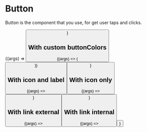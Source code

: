 
<Meta title="Components/Button" component={Button} />

# Button

Button is the component that you use, for get user taps and clicks.

<!-- > [Wanna test the props? To go Storybook](http://storybook.skynexui.dev/?path=/docs/components-button--button-component) -->

<ArgsTable of={Button} />

<Canvas>
  <Story
    name="Button Component"
    args={{ ...Button.defaultProps, label: 'Button Component' }}
  >
    {(args) => <Button {...args} />}
  </Story>
</Canvas>

## With custom buttonColors

<Canvas>
  <Story name="Button Component with buttonColors">
    {(args) => (
      <Button
        variant="secondary"
        size="xl"
        label="Button Component with provided colors"
        buttonColors={{
          contrastColor: '#FFFFFF',
          mainColor: '#C65D21',
          mainColorLight: '#E67635',
          mainColorStrong: '#AB4E19',
        }}
        {...args}
      />
    )}
  </Story>
</Canvas>

## With icon and label

<Canvas>
  <Story
    name="Button Component with icon and label"
    args={{ ...Button.defaultProps, label: 'Button Component', iconName: 'github' }}
  >
    {(args) => <Button {...args} />}
  </Story>
</Canvas>


## With icon only

<Canvas>
  <Story
    name="Button Component with icon only"
    args={{ ...Button.defaultProps, iconName: 'arrowRight' }}
  >
    {(args) => <Button {...args} />}
  </Story>
</Canvas>

## With link external

<Canvas>
  <Story
    name="Button Component with link external"
    args={{ ...Button.defaultProps, label: 'Link to https://google.com', href: 'https://google.com' }}
  >
    {(args) => <Button {...args} />}
  </Story>
</Canvas>

## With link internal

<Canvas>
  <Story
    name="Button Component with link internal"
    args={{ ...Button.defaultProps, label: 'Link to /', href: '/' }}
  >
    {(args) => <Button {...args} />}
  </Story>
</Canvas>
